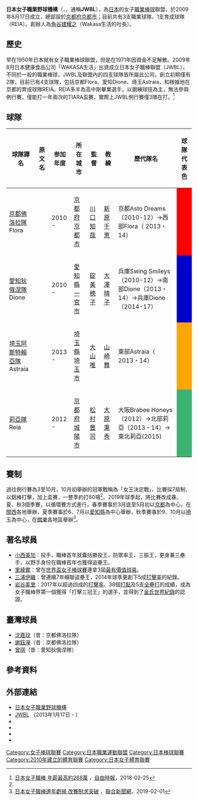 '''日本女子職業野球機構'''（{{lang-ja|日本女子プロ野球機構}}，{{lang-en|Japan Women's Baseball League}}，通稱'''JWBL'''），為[[日本|日本]]的女子[[職業棒球|職業棒球]]聯盟，於2009年8月17日成立，總部設於[[京都府|京都府]][[京都市|京都市]]；目前共有3支職業球隊、1支育成球隊（REIA）。創辦人為[[角谷建耀之|角谷建耀之]]（Wakasa生活的社長）。

==歷史==
早在1950年日本就有女子職業棒球聯盟，但是在1971年因資金不足解散。2009年8月日本健康食品公司「WAKASA生活」出資成立日本女子職棒聯盟（JWBL），不同於一般的職業棒球，JWBL及聯盟內的四支球隊皆所屬此公司。創立初期僅有2隊，目前已有4支球隊，包括京都Flora、愛知Dione、埼玉Astraia，和根據地在京都的育成球隊REIA。REIA多半為高中剛畢業選手，以磨練球技為主，無法參與例行賽，僅能打一年兩次的TIARA盃賽，實際上JWBL例行賽僅3隊在打。<ref name="自由時報">[https://sports.ltn.com.tw/news/paper/1174787 日本女子職棒 年薪最高約268萬] {{Wayback|url=https://sports.ltn.com.tw/news/paper/1174787 |date=20180422125311 }}，[[自由時報|自由時報]]，2018-02-25</ref>


==球隊==
{| class="wikitable"
|-
! 球隊譯名
! 原文名
! 参加年度
! 所在城市
! 監督
! 教練
! 歷代隊名
! 球隊代表色
|-
|[[京都佛洛拉隊|京都佛洛拉隊]]<br/>Flora
|{{jpn|j=京都フローラ|rm=Kyōto Furōra|link=no}}
|2010 - 
|[[京都府|京都府]][[京都市|京都市]]
|[[川口知哉|川口知哉]]
|[[新原千恵|新原千恵]]
|京都Asto Dreams（2010-12）→西部Flora（ 2013・14）
|style="background-color: #ff0000;"|
|-
|[[愛知狄俄涅隊|愛知狄俄涅隊]]<br/>Dione
|{{jpn|j=愛知ディオーネ|rm=Aichi Diōne|link=no}}
|2010 - 
|[[愛知縣|愛知縣]][[一宮市|一宮市]]
|[[碇美穂子|碇美穂子]]
|[[大澤晴子|大澤晴子]]
|兵庫Swing Smileys（2010-12）→南部Dione（2013・14）→兵庫Dione（2014-17）
|style="background-color: #0000cd;"|
|-
|[[埼玉阿斯特賴亞隊|埼玉阿斯特賴亞隊]]<br/>Astraia
|{{jpn|j=埼玉アストライア|rm=Saitama Asutoraia|link=no}}
|2013 - 
|[[埼玉縣|埼玉縣]][[埼玉市|埼玉市]]
|[[大山唯|大山唯]]
|[[山崎舞|山崎舞]]
|東部Astraia（ 2013・14）
|style="background-color: #ffa500;"|
|-
|[[莉亞隊|莉亞隊]]<br/>Reia
|{{jpn|j=レイア|rm=Reia|link=no}}
|2012 - 
|[[京都府|京都府]][[城陽市|城陽市]]
|[[松村豐司|松村豐司]]
|[[大原秉秀|大原秉秀]]
|大阪Brabee Honeys（2012）→北部莉亞（2013・14）→東北莉亞(2015) 
|style="background-color: #3cb371;"|
|}

==賽制==
過往例行賽為3至10月，10月初舉辦的冠軍戰稱為「女王決定戰」，比賽採7局制、以鋁棒打擊，加上盃賽，一整季約打60場<ref name="自由時報"/>。2019年球季起，將比賽改成春、夏、秋3個季賽，以循環賽方式進行，春季賽事於3月底至5月初以[[京都|京都]]為中心，在[[近畿地方|關西]]各地舉辦，夏季賽事於6、7月以[[愛知縣|愛知縣]]為中心舉辦，秋季賽事於9、10月以[[埼玉縣|埼玉]]為中心，在[[關東地方|關東]]各地區舉辦<ref>[https://udn.com/news/story/7001/3627374 日本女子職棒連年虧損 改賽制求突破] {{Wayback|url=https://udn.com/news/story/7001/3627374 |date=20191123074100 }}，[[聯合新聞網|聯合新聞網]]，2019-02-01</ref>。

==著名球員==
*[[小西美加|小西美加]]：投手，職棒首年就囊括勝投王、防禦率王、三振王，更身兼三壘手，以野手身份在職棒首年也獲得盜壘王。
*[[里綾實|里綾實]]：曾在[[世界盃女子棒球賽|世界盃女子棒球賽]]連拿3屆[[最有價值球員|最有價值球員]]。
*[[三浦伊織|三浦伊織]]：曾連續7年蟬聯盜壘王，2014年球季更創下5成[[打擊率|打擊率]]的紀錄。
*[[岩谷美里|岩谷美里]]：2017年以超過四成的[[打擊率|打擊率]]、38個[[打點|打點]]及5支[[全壘打|全壘打]]的成績，成為女子職棒界第一個獲得「打擊三冠王」的選手，並得到了[[金氏世界紀錄|金氏世界紀錄]]的認證。

==臺灣球員==
* [[沈嘉玟|沈嘉玟]]（昔：京都佛洛拉隊）
* [[謝鈺瀅|謝鈺瀅]]（昔：京都佛洛拉隊）
* [[曾琪|曾琪]]（昔：愛知狄俄涅隊）


==參考資料==
{{Reflist}}

==外部連結==
{{臺灣棒球維基館}}
* [http://www.jwbl.jp/ 日本女子職業野球機構] {{Wayback|url=http://www.jwbl.jp/ |date=20210115174554 }}
* [http://ameblo.jp/jwbl/ JWBL] {{Wayback|url=http://ameblo.jp/jwbl/ |date=20190503035100 }}（2013年1月17日 - ）
* {{Twitter|JWBL_official|日本女子職業野球機構}}
* {{Facebook|JWBLpro|日本女子職業野球機構official}}
* {{Instagram|jwbl_official|日本女子職業野球機構}}
* {{YouTube|user=girlsprobaseball|日本女子職業野球機構}}


{{職業棒球聯盟}}
[[Category:女子棒球聯賽|Category:女子棒球聯賽]]
[[Category:日本職業運動聯盟|Category:日本職業運動聯盟]]
[[Category:日本棒球聯賽|Category:日本棒球聯賽]]
[[Category:2010年建立的體育聯賽|Category:2010年建立的體育聯賽]]
[[Category:日本女子體育聯賽|Category:日本女子體育聯賽]]
